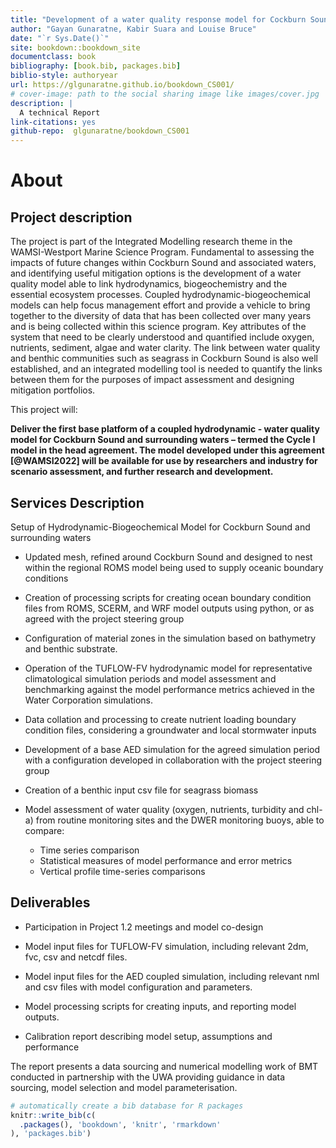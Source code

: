 ```yaml
--- 
title: "Development of a water quality response model for Cockburn Sound"
author: "Gayan Gunaratne, Kabir Suara and Louise Bruce"
date: "`r Sys.Date()`"
site: bookdown::bookdown_site
documentclass: book
bibliography: [book.bib, packages.bib]
biblio-style: authoryear
url: https://glgunaratne.github.io/bookdown_CS001/
# cover-image: path to the social sharing image like images/cover.jpg
description: |
  A technical Report
link-citations: yes
github-repo:  glgunaratne/bookdown_CS001 
---
```


# About


## Project description

The project is part of the Integrated Modelling research theme in the WAMSI-Westport Marine Science Program.
Fundamental to assessing the impacts of future changes within Cockburn Sound and associated waters, and identifying useful mitigation options is the development of a water quality model able to link hydrodynamics, biogeochemistry and the essential ecosystem processes. Coupled hydrodynamic-biogeochemical models can help focus management effort and provide a vehicle to bring together to the diversity of data that has been collected over many years and is being collected within this science program.
Key attributes of the system that need to be clearly understood and quantified include oxygen, nutrients, sediment, algae and water clarity. The link between water quality and benthic communities such as seagrass in Cockburn Sound is also well established, and an integrated modelling tool is needed to quantify the links between them for the purposes of impact assessment and designing mitigation portfolios. 

This project will:

**Deliver the first base platform of a coupled hydrodynamic - water quality model for Cockburn Sound and surrounding waters – termed the Cycle I model in the head agreement. The model developed under this agreement [@WAMSI2022] will be available for use by researchers and industry for scenario assessment, and further research and development.**



## Services Description  

Setup of Hydrodynamic-Biogeochemical Model for Cockburn Sound and surrounding waters

* Updated mesh, refined around Cockburn Sound and designed to nest within the regional ROMS model being used to supply oceanic boundary conditions

* Creation of processing scripts for creating ocean boundary condition files from ROMS, SCERM, and WRF model outputs using python, or as agreed with the project steering group

* Configuration of material zones in the simulation based on bathymetry and benthic substrate.

* Operation of the TUFLOW-FV hydrodynamic model for representative climatological simulation periods and model assessment and benchmarking against the model performance metrics achieved in the Water Corporation simulations. 

* Data collation and processing to create nutrient loading boundary condition files, considering a groundwater and local stormwater inputs

* Development of a base AED simulation for the agreed simulation period with a configuration developed in collaboration with the project steering group

* Creation of a benthic input csv file for seagrass biomass

* Model assessment of water quality (oxygen, nutrients, turbidity and chl-a) from routine monitoring sites and the DWER monitoring buoys, able to compare:
  + Time series comparison
  + Statistical measures of model performance and error metrics  
  + Vertical profile time-series comparisons


## Deliverables

* Participation in Project 1.2 meetings and model co-design

* Model input files for TUFLOW-FV simulation, including relevant 2dm, fvc, csv and netcdf files.

* Model input files for the AED coupled simulation, including relevant nml and csv files with model configuration and parameters.

*	Model processing scripts for creating inputs, and reporting model outputs.
*	Calibration report describing model setup, assumptions and performance



The report presents a data sourcing and numerical modelling work of BMT conducted in partnership with the UWA providing guidance in data sourcing, model selection and model parameterisation.



```r
# automatically create a bib database for R packages
knitr::write_bib(c(
  .packages(), 'bookdown', 'knitr', 'rmarkdown'
), 'packages.bib')
```
